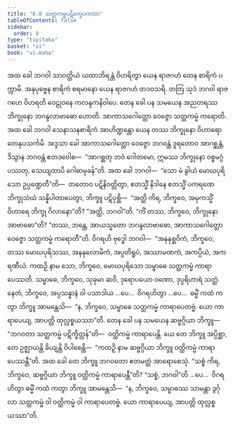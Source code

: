 ```yaml
---
title: "6.8 သတ္ထကမ္မပဋိက္ခေပကထာ"
tableOfContents: false
sidebar:
  order: 8
type: "tipitaka"
basket: "vi"
book: "vi-maha"
---
```



<DynamicBreadcrumb />

<Division number="279" book="vi-maha" e="ch" v="3" p="309">

<Paragraph number="1264" book="vi-maha">
အထ ခေါ ဘဂဝါ သာဝတ္ထိယံ ယထာဘိရန္တံ ဝိဟရိတွာ ယေန ရာဇဂဟံ တေန စာရိကံ ပက္ကာမိ. အနုပုဗ္ဗေန စာရိကံ စရမာနော ယေန ရာဇဂဟံ တဒဝသရိ. တတြ သုဒံ ဘဂဝါ ရာဇဂဟေ ဝိဟရတိ ဝေဠုဝနေ ကလန္ဒကနိဝါပေ. တေန ခေါ ပန သမယေန အညတရဿ ဘိက္ခုနော ဘဂန္ဒလာဗာဓော ဟောတိ. အာကာသဂေါတ္တော ဝေဇ္ဇော သတ္ထကမ္မံ ကရောတိ. အထ ခေါ ဘဂဝါ သေနာသနစာရိကံ အာဟိဏ္ဍန္တော ယေန တဿ ဘိက္ခုနော ဝိဟာရော တေနုပသင်္ကမိ. အဒ္ဒသာ ခေါ အာကာသဂေါတ္တော ဝေဇ္ဇော ဘဂဝန္တံ ဒူရတောဝ အာဂစ္ဆန္တံ, ဒိသွာန ဘဂဝန္တံ ဧတဒဝေါစ—  “အာဂစ္ဆတု ဘဝံ ဂေါတမော, ဣမဿ ဘိက္ခုနော ဝစ္စမဂ္ဂံ ပဿတု, သေယျထာပိ ဂေါဓာမုခန်”တိ. အထ ခေါ ဘဂဝါ—  “သော မံ ခွါယံ မောဃပုရိသော ဥပ္ပဏ္ဍေတီ”တိ—  တတောဝ ပဋိနိဝတ္တိတွာ, ဧတသ္မိံ နိဒါနေ ဧတသ္မိံ ပကရဏေ ဘိက္ခုသံဃံ သန္နိပါတာပေတွာ, ဘိက္ခူ ပဋိပုစ္ဆိ—  “အတ္ထိ ကိရ, ဘိက္ခဝေ, အမုကသ္မိံ ဝိဟာရေ ဘိက္ခု ဂိလာနော”တိ? “အတ္ထိ, ဘဂဝါ”တိ. “ကိံ တဿ, ဘိက္ခဝေ, ဘိက္ခုနော အာဗာဓော”တိ? “တဿ, ဘန္တေ, အာယသ္မတော ဘဂန္ဒလာဗာဓော, အာကာသဂေါတ္တော ဝေဇ္ဇော သတ္ထကမ္မံ ကရောတီ”တိ. ဝိဂရဟိ ဗုဒ္ဓေါ ဘဂဝါ—  “အနနုစ္ဆဝိကံ, ဘိက္ခဝေ, တဿ မောဃပုရိသဿ, အနနုလောမိကံ, အပ္ပတိရူပံ, အဿာမဏကံ, အကပ္ပိယံ, အကရဏီယံ. ကထဉှိ နာမ သော, ဘိက္ခဝေ, မောဃပုရိသော သမ္ဗာဓေ သတ္ထကမ္မံ ကာရာပေဿတိ. သမ္ဗာဓေ, ဘိက္ခဝေ, သုခုမာ ဆဝိ, ဒုရောပယော ဝဏော, ဒုပ္ပရိဟာရံ သတ္ထံ. နေတံ, ဘိက္ခဝေ, အပ္ပသန္နာနံ ဝါ ပသာဒါယ …ပေ…  ဝိဂရဟိတွာ …ပေ…  ဓမ္မိံ ကထံ ကတွာ ဘိက္ခူ အာမန္တေသိ—  “န, ဘိက္ခဝေ, သမ္ဗာဓေ သတ္ထကမ္မံ ကာရာပေတဗ္ဗံ. ယော ကာရာပေယျ, အာပတ္တိ ထုလ္လစ္စယဿာ”တိ.
</Paragraph>

<Paragraph number="1265" book="vi-maha">
တေန ခေါ ပန သမယေန ဆဗ္ဗဂ္ဂိယာ ဘိက္ခူ—  “ဘဂဝတာ သတ္ထကမ္မံ ပဋိက္ခိတ္တန်”တိ—  ဝတ္ထိကမ္မံ ကာရာပေန္တိ. ယေ တေ ဘိက္ခူ အပ္ပိစ္ဆာ, တေ ဥဇ္ဈာယန္တိ ခိယျန္တိ ဝိပါစေန္တိ—  “ကထဉှိ နာမ ဆဗ္ဗဂ္ဂိယာ ဘိက္ခူ ဝတ္ထိကမ္မံ ကာရာပေဿန္တီ”တိ. အထ ခေါ တေ ဘိက္ခူ ဘဂဝတော ဧတမတ္ထံ အာရောစေသုံ. “သစ္စံ ကိရ, ဘိက္ခဝေ, ဆဗ္ဗဂ္ဂိယာ ဘိက္ခူ ဝတ္ထိကမ္မံ ကာရာပေန္တီ”တိ? “သစ္စံ, ဘဂဝါ”တိ …ပေ…  ဝိဂရဟိတွာ ဓမ္မိံ ကထံ ကတွာ ဘိက္ခူ အာမန္တေသိ—  “န, ဘိက္ခဝေ, သမ္ဗာဓဿ သာမန္တာ ဒွင်္ဂုလာ သတ္ထကမ္မံ ဝါ ဝတ္ထိကမ္မံ ဝါ ကာရာပေတဗ္ဗံ. ယော ကာရာပေယျ, အာပတ္တိ ထုလ္လစ္စယဿာ”တိ.
</Paragraph>
</Division>